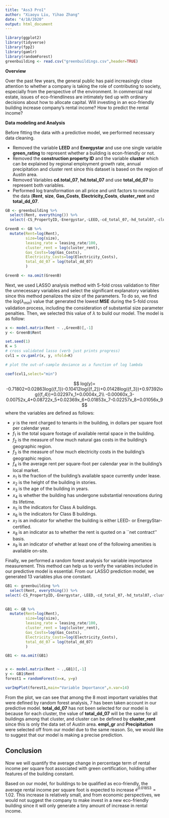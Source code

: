 ```yaml
---
title: "Ass3 Pro1"
author: "Xiaoyu Liu, Yihao Zhang"
date: "4/18/2020"
output: html_document
---
```


```r
library(ggplot2)
library(tidyverse)
library(fpp2)
library(gamlr) 
library(randomForest)
greenbuilding <- read.csv("greenbuildings.csv",header=TRUE)
```

**Overview**

Over the past few years, the general public has paid increasingly close attention to whether a company is taking the role of contributing to society, especially from the perspective of the environment. In commercial real estate, issues of eco-friendliness are intimately tied up with ordinary decisions about how to allocate capital. Will investing in an eco-friendly building increase company’s rental income? How to predict the rental income? 

**Data modeling and Analysis**

Before fitting the data with a predictive model, we performed necessary data cleaning.

* Removed the variable **LEED** and **Energystar** and use one single variable **green_rating** to represent whether a building is econ-friendly or not.
* Removed the **construction property ID** and the variable **cluster** which can be explained by regional employment growth rate, annual precipitation and cluster rent since this dataset is based on the region of Austin area.
* Removed Variables **cd.total_07**, **hd.total_07** and use **total_dd_07** to represent both variables.
* Performed log transformation on all price and unit factors to normalize the data (**Rent**, **size**, **Gas_Costs**, **Electricity_Costs**, **cluster_rent** and **total_dd_07**.

```r
GB <- greenbuilding %>%
  select(Rent, everything()) %>%
  select(-CS_PropertyID,-Energystar,-LEED,-cd_total_07,-hd_total07,-cluster)

GreenB <- GB %>%
  mutate(Rent=log(Rent),
         size=log(size),
         leasing_rate = leasing_rate/100,
         cluster_rent = log(cluster_rent),
         Gas_Costs=log(Gas_Costs),
         Electricity_Costs=log(Electricity_Costs),
         total_dd_07 = log(total_dd_07)
         ) 

GreenB <- na.omit(GreenB)
```

Next, we used LASSO analysis method with 5-fold cross validation to filter the unnecessary variables and select the significant explanatory variables since this method penalizes the size of the parameters. To do so, we find the $log(\lambda_{min})$ value that generated the lowest **MSE** during the 5-fold cross validation process, including the consideration of substantial size parameter penalties. Then, we selected this value of $\lambda$ to build our model. The model is as follow:

```r
x <- model.matrix(Rent ~ .,GreenB)[,-1]
y <- GreenB$Rent

set.seed(1)
K = 5 
# cross validated lasso (verb just prints progress)
cvl1 = cv.gamlr(x, y, nfold=K)

# plot the out-of-sample deviance as a function of log lambda
```

```r
coef(cvl1,select="min")
```

$$
log(y)= -0.71802+0.02863log({f_1})-0.10412log({f_2})+0.01428log({f_3})+0.97392log({f_4})+0.02297x_1+0.0004x_2\\
-0.00060x_3-0.00752x_4+0.08722x_5+0.02369x_6+0.01853x_7-0.02257x_8+0.01056x_9
$$
where the variables are defined as follows:

* $y$ is the rent charged to tenants in the building, in dollars per square foot per calendar year.
* ${f_1}$ is the total square footage of available rental space in the building.
* ${f_2}$ is the measure of how much natural gas costs in the building's geographic region.
* ${f_3}$ is the measure of how much electricity costs in the building's geographic region.
* ${f_4}$ is the average rent per square-foot per calendar year in the building's local market.
* ${x_1}$ is the fraction of the building's available space currently under lease.
* ${x_2}$ is the height of the building in stories.
* ${x_3}$ is the age of the building in years.
* ${x_4}$ is whether the building has undergone substantial renovations during its lifetime.
* ${x_5}$ is the indicators for Class A buildings.
* ${x_6}$ is the indicators for Class B buildings.
* ${x_7}$ is an indicator for whether the building is either LEED- or EnergyStar-certified.
* ${x_8}$ is an indicator as to whether the rent is quoted on a ``net contract'' basis.
* ${x_9}$ is an indicator of whether at least one of the following amenities is available on-site.

Finally, we performed a random forest analysis for variable importance measurement. This method can help us to verify the variables included in our predictive model is essential. From our LASSO prediction model, we generated 13 variables plus one constant.

```r
GB1 <- greenbuilding %>%
  select(Rent, everything()) %>%
select(-CS_PropertyID,-Energystar,-LEED,-cd_total_07,-hd_total07,-cluster)
  

GB1 <- GB %>%
  mutate(Rent=log(Rent),
         size=log(size),
         leasing_rate = leasing_rate/100,
         cluster_rent = log(cluster_rent),
         Gas_Costs=log(Gas_Costs),
         Electricity_Costs=log(Electricity_Costs),
         total_dd_07 = log(total_dd_07)
         ) 

GB1 <- na.omit(GB1)


x <- model.matrix(Rent ~ .,GB1)[,-1]
y <- GB1$Rent
forest1 = randomForest(x=x, y=y)
```
```r
varImpPlot(forest1,main="Variable Importance",n.var=14)
```

From the plot, we can see that among the 8 most important variables that were defined by random forest analysis, 7 has been taken account in our predictive model. **total_dd_07** has not been selected for our model is because for each cluster, the value of **total_dd_07** will be the same for all buildings among that cluster, and cluster can be defined by **cluster_rent** since this is only the data set of Austin area. **empl_gr** and **Precipitation** were selected off from our model due to the same reason. So, we would like to suggest that our model is making a precise prediction.

## Conclusion

Now we will quantify the average change in percentage term of rental income per square foot associated with green certification, holding other features of the building constant.

Based on our model, for buildings to be qualified as eco-friendly, the average rental income per square foot is expected to increase $e^{0.01853}=1.02%$. This increase is relatively small, and from economic perspectives, we would not suggest the company to make invest in a new eco-friendly building since it will only generate a tiny amount of increase in rental income.


